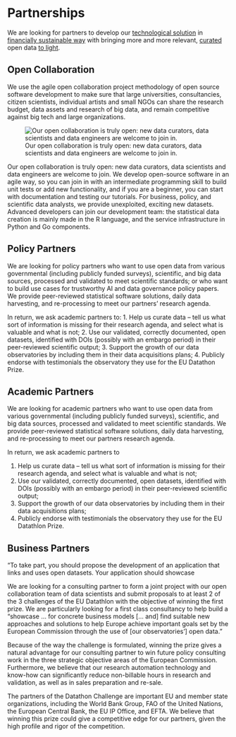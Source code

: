 # Partnerships {#partnerships}

We are looking for partners to develop our [technological solution](#app) in [financially sustainable way](service) with bringing more and more relevant, [curated](#data-curators) open data [to light](#open-data).

## Open Collaboration {#open-collaboration}
We use the agile open collaboration project methodology of open source software development to make sure that large universities, consultancies, citizen scientists, individual artists and small NGOs can share the research budget, data assets and research of big data, and remain competitive against big tech and large organizations.

![Our open collaboration is truly open: new data curators, data scientists and data engineers are welcome to join in.](https://greendeal.dataobservatory.eu/media/img/observatory_screenshots/dmo_contributors.png "Our open collaboration is truly open: new data curators, data scientists and data engineers are welcome to join in.")

Our open collaboration is truly open: new data curators, data scientists and data engineers are welcome to join. We develop open-source software in an agile way, so you can join in with an intermediate programming skill to build unit tests or add new functionality, and if you are a beginner, you can start with documentation and testing our tutorials. For business, policy, and scientific data analysts, we provide unexploited, exciting new datasets. Advanced developers can join our development team: the statistical data creation is mainly made in the R language, and the service infrastructure in Python and Go components.

## Policy Partners {#policy-partners}

We are looking for policy partners who want to use open data from various governmental (including publicly funded surveys), scientific, and big data sources, processed and validated to meet scientific standards; or who want to build use cases for trustworthy AI and data governance policy papers. We provide peer-reviewed statistical software solutions, daily data harvesting, and re-processing to meet our partners' research agenda.  

In return, we ask academic partners to: 
1.	Help us curate data – tell us what sort of information is missing for their research agenda, and select what is valuable and what is not;
2.	Use our validated, correctly documented, open datasets, identified with DOIs (possibly with an embargo period) in their peer-reviewed scientific output;
3.	Support the growth of our data observatories by including them in their data acquisitions plans;
4.	Publicly endorse with testimonials the observatory they use for the EU Datathon Prize.


## Academic Partners {#academic-partners}

We are looking for academic partners who want to use open data from various governmental (including publicly funded surveys), scientific, and big data sources, processed and validated to meet scientific standards. We provide peer-reviewed statistical software solutions, daily data harvesting, and re-processing to meet our partners research agenda.  

In return, we ask academic partners to 

1.	Help us curate data – tell us what sort of information is missing for their research agenda, and select what is valuable and what is not;
2.	Use our validated, correctly documented, open datasets, identified with DOIs (possibly with an embargo period) in their peer-reviewed scientific output;
3.	Support the growth of our data observatories by including them in their data acquisitions plans;
4.	Publicly endorse with testimonials the observatory they use for the EU Datathlon Prize.


## Business Partners {#business-partners}

"To take part, you should propose the development of an application that links and uses open datasets. Your application should showcase 

We are looking for a consulting partner to form a joint project with our open collaboration team of data scientists and submit proposals to at least 2 of the 3 challenges of the EU Datathlon with the objective of winning the first prize. We are particularly looking for a first class consultancy to help build a "showcase ... for concrete business models [... and] find suitable new approaches and solutions to help Europe achieve important goals set by the European Commission through the use of [our observatories'] open data."

Because of the way the challenge is formulated, winning the prize gives a natural advantage for our consulting partner to win future policy consulting work in the three strategic objective areas of the European Commission. Furthermore, we believe that our research automation technology and know-how can significantly reduce non-billable hours in research and validation, as well as in sales preparation and re-sale.

The partners of the Datathon Challenge are important EU and member state organizations, including the World Bank Group, FAO of the United Nations, the European Central Bank, the EU IP Office, and EFTA. We believe that winning this prize could give a competitive edge for our partners, given the high profile and rigor of the competition.

